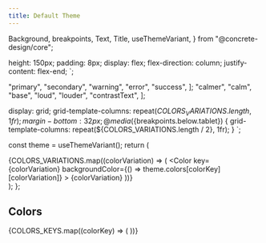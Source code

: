 ```yaml
---
title: Default Theme
---
```



  Background,
  breakpoints,
  Text,
  Title,
  useThemeVariant,
} from "@concrete-design/core";

  height: 150px;
  padding: 8px;
  display: flex;
  flex-direction: column;
  justify-content: flex-end;
`;

  "primary",
  "secondary",
  "warning",
  "error",
  "success",
];
  "calmer",
  "calm",
  "base",
  "loud",
  "louder",
  "contrastText",
];

  display: grid;
  grid-template-columns: repeat(${COLORS_VARIATIONS.length}, 1fr);
  margin-bottom: 32px;
  @media (${breakpoints.below.tablet}) {
    grid-template-columns: repeat(${COLORS_VARIATIONS.length / 2}, 1fr);
  }
`;

  const theme = useThemeVariant();
  return (
    <div>
      <Title type="section">{colorKey}</Title>
      <ColorVariationsContainer>
        {COLORS_VARIATIONS.map((colorVariation) => (
          <Color
            key={colorVariation}
            backgroundColor={() => theme.colors[colorKey][colorVariation]}
          >
            <Text>{colorVariation}</Text>
          </Color>
        ))}
      </ColorVariationsContainer>
    </div>
  );
};

## Colors

<DocuBackground>
  {COLORS_KEYS.map((colorKey) => (
    <ColorVariations key={colorKey} colorKey={colorKey} />
  ))}
</DocuBackground>
